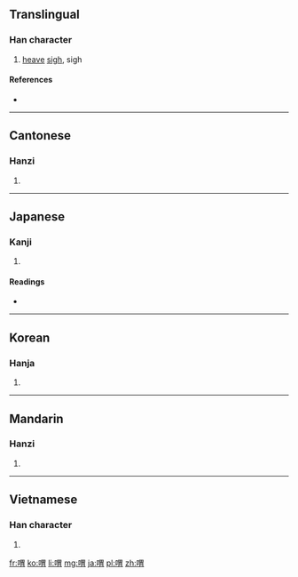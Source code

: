 ==Translingual==

===Han character===
{{Han char|rn=30|rad=口|as=09|sn=12|four=6602<sub>7</sub>|canj=口田月 (RWB)|ids=⿰[[口]][[胃]]}}

# [[heave]] [[sigh]], sigh

====References====
* {{Han ref|kx=0199.140|dkj=03963|dj=0421.060|hdz=10654.030|uh=559F|ud=21919|bh=B3E7|bd=46055}}

----

==Cantonese==

===Hanzi===
{{yue-hanzi|jyut=[[wai2]], [[wai6]]|y=wai2, wai6}}

# {{defn|lang=yue|sort=口09}}

----

==Japanese==

===Kanji===
{{ja-kanji|grade=|rs=口09}}

# {{defn|lang=ja|sort=口09}}

====Readings====
* {{ja-readings|on=[[き]] (ki), [[くわい]] (kuwai), [[け]] (ke)|kun=[[ためいき]] (tameiki)}}

----

==Korean==

===Hanja===
{{ko-hanja|hangeul=[[위]], [[괴]]|rv=wi, goe|mr=wi, koe|y=wi, koy}}

# {{defn|lang=ko|sort=口09}}

----

==Mandarin==

===Hanzi===
{{cmn-hanzi|pin=[[kuì]] ([[kui4]]), [[xuǎn]] ([[xuan3]])|wg=k'uei<sup>4</sup>, hsüan<sup>3</sup>}}

# {{defn|lang=cmn|sort=口09}}

----

==Vietnamese==

===Han character===
{{vi-hantu|[[vị]]|rs=口09}}

# {{defn|lang=vi|sort=口09}}

[[fr:喟]]
[[ko:喟]]
[[li:喟]]
[[mg:喟]]
[[ja:喟]]
[[pl:喟]]
[[zh:喟]]